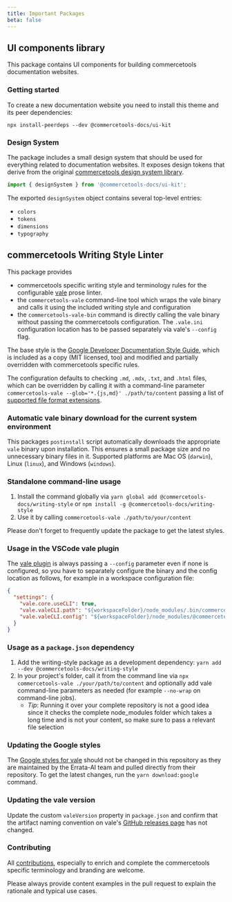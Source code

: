 ```yaml
---
title: Important Packages
beta: false
---
```


## UI components library

This package contains UI components for building commercetools documentation websites.

### Getting started

To create a new documentation website you need to install this theme and its peer dependencies:

```
npx install-peerdeps --dev @commercetools-docs/ui-kit
```

### Design System

The package includes a small design system that should be used for everything related to documentation websites.
It exposes design tokens that derive from the original [commercetools design system library](https://github.com/commercetools/ui-kit).

```js
import { designSystem } from '@commercetools-docs/ui-kit';
```

The exported `designSystem` object contains several top-level entries:

- `colors`
- `tokens`
- `dimensions`
- `typography`

## commercetools Writing Style Linter

This package provides

- commercetools specific writing style and terminology rules for the configurable [vale](https://vale.sh/) prose linter.
- the `commercetools-vale` command-line tool which wraps the vale binary and calls it using the included writing style and configuration
- the `commercetools-vale-bin` command is directly calling the vale binary without passing the commercetools configuration. The `.vale.ini` configuration location has to be passed separately via vale's `--config` flag.

The base style is the [Google Developer Documentation Style Guide](https://github.com/errata-ai/Google), which is included as a copy (MIT licensed, too) and modified and partially overridden with commercetools specific rules.

The configuration defaults to checking `.md`, `.mdx`, `.txt`, and `.html` files, which can be overridden by calling it with a command-line parameter `commercetools-vale --glob='*.{js,md}' ./path/to/content` passing a list of [supported file format extensions](https://vale.sh/docs/topics/scoping/#formats).

### Automatic vale binary download for the current system environment

This packages `postinstall` script automatically downloads the appropriate `vale` binary upon installation. This ensures a small package size and no unnecessary binary files in it. Supported platforms are Mac OS (`darwin`), Linux (`linux`), and Windows (`windows`).

### Standalone command-line usage

1.  Install the command globally via `yarn global add @commercetools-docs/writing-style` or `npm install -g @commercetools-docs/writing-style`
1.  Use it by calling `commercetools-vale ./path/to/your/content`

Please don't forget to frequently update the package to get the latest styles.

### Usage in the VSCode vale plugin

The [vale plugin](https://marketplace.visualstudio.com/items?itemName=errata-ai.vale-server) is always passing a `--config` parameter even if none is configured, so you have to separately configure the binary and the config location as follows, for example in a workspace configuration file:

```json
{
  "settings": {
    "vale.core.useCLI": true,
    "vale.valeCLI.path": "${workspaceFolder}/node_modules/.bin/commercetools-vale-bin",
    "vale.valeCLI.config": "${workspaceFolder}/node_modules/@commercetools-docs/writing-style/.vale.ini"
  }
}
```

### Usage as a `package.json` dependency

1. Add the writing-style package as a development dependency: `yarn add --dev @commercetools-docs/writing-style`
1. In your project's folder, call it from the command
   line via `npx commercetools-vale ./your/path/to/content` and optionally add vale command-line parameters as needed (for example `--no-wrap` on command-line jobs).
   - _Tip_: Running it over your complete repository is not a good idea since it checks the complete node_modules folder which takes a long time and is not your content, so make sure to pass a relevant file selection

### Updating the Google styles

The [Google styles for vale](https://github.com/errata-ai/Google) should not be changed in this repository as they are maintained by the Errata-AI team and pulled directly from their repository. To get the latest changes, run the `yarn download:google` command.

### Updating the vale version

Update the custom `valeVersion` property in `package.json` and confirm that the artifact naming convention on vale's [GitHub releases page](https://github.com/errata-ai/vale/releases) has not changed.

### Contributing

All [contributions](https://github.com/commercetools/commercetools-docs-kit/blob/main/CONTRIBUTING.mdx), especially to enrich and complete the commercetools specific terminology and branding are welcome.

Please always provide content examples in the pull request to explain the rationale and typical use cases.
